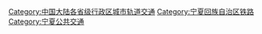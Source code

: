 [[Category:中国大陆各省级行政区城市轨道交通|Category:中国大陆各省级行政区城市轨道交通]]
[[Category:宁夏回族自治区铁路|Category:宁夏回族自治区铁路]]
[[Category:宁夏公共交通|Category:宁夏公共交通]]